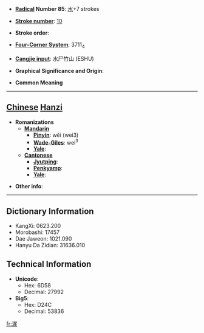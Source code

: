 * '''[[Wiktionary:Chinese radical index| Radical]] Number 85''': [[Wiktionary:Chinese radical index 水|水]]+7 strokes

* '''[[Wiktionary:Chinese total strokes index|Stroke number]]''': [[Wiktionary:Chinese total strokes index 10|10]]

* '''Stroke order''': 

* '''[[Wiktionary:Chinese four corner index|Four-Corner System]]''': 3711<sub>4</sub>

* '''[[Wiktionary:Chinese Cangjie index|Cangjie input]]''': 水尸竹山 (ESHU)

* '''Graphical Significance and Origin''': 

* '''Common Meaning'''

----

== [[Chinese]] [[Hanzi]] ==

* '''Romanizations'''
** '''[[Mandarin]]'''
*** '''[[Pinyin]]''': wěi (wei3)
*** '''[[Wade-Giles]]''': wei<sup>3</sup>
*** '''[[Yale]]''': 
** '''[[Cantonese]]'''
*** '''[[Jyutping]]''':
*** '''[[Penkyamp]]''': 
*** '''[[Yale]]''': 

* '''Other info''': 

----

== Dictionary Information ==

* KangXi: 0623.200
* Morobashi: 17457
* Dae Jaweon: 1021.090
* Hanyu Da Zidian: 31636.010

== Technical Information ==

* '''Unicode''':
** Hex: 6D58
** Decimal: 27992
* '''Big5''':
** Hex: D24C
** Decimal: 53836

[[fr:浘]]